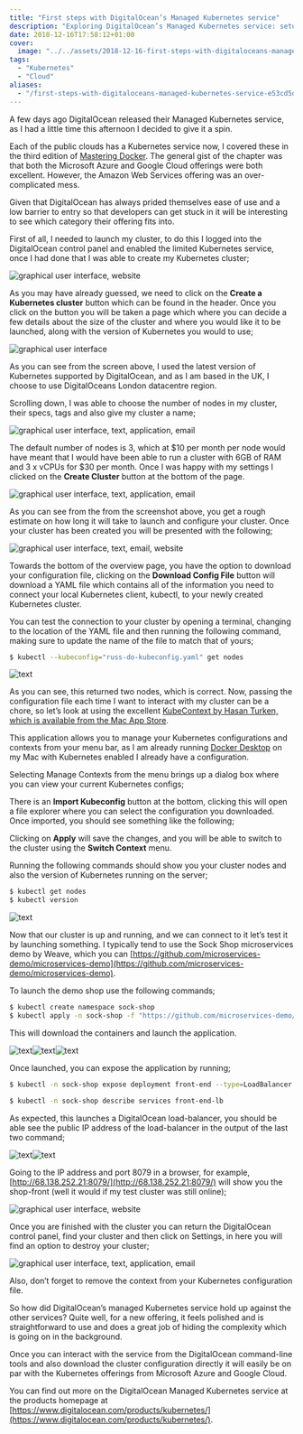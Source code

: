 ```yaml
---
title: "First steps with DigitalOcean’s Managed Kubernetes service"
description: "Exploring DigitalOcean’s Managed Kubernetes service: setup, testing, and ease of use. A comprehensive guide by Russ Mckendrick."
date: 2018-12-16T17:58:12+01:00
cover:
  image: "../../assets/2018-12-16-first-steps-with-digitaloceans-managed-kubernetes-service/blog-cover-2018-12-16-first-steps-with-digitaloceans-managed-kubernetes-service.png"
tags:
  - "Kubernetes"
  - "Cloud"
aliases:
  - "/first-steps-with-digitaloceans-managed-kubernetes-service-e53cd5d40909"
---
```


A few days ago DigitalOcean released their Managed Kubernetes service, as I had a little time this afternoon I decided to give it a spin.

Each of the public clouds has a Kubernetes service now, I covered these in the third edition of [Mastering Docker](https://www.packtpub.com/en-us/product/mastering-docker-fourth-edition-9781839213519). The general gist of the chapter was that both the Microsoft Azure and Google Cloud offerings were both excellent. However, the Amazon Web Services offering was an over-complicated mess.

Given that DigitalOcean has always prided themselves ease of use and a low barrier to entry so that developers can get stuck in it will be interesting to see which category their offering fits into.

First of all, I needed to launch my cluster, to do this I logged into the DigitalOcean control panel and enabled the limited Kubernetes service, once I had done that I was able to create my Kubernetes cluster;

<Img src="/assets/2018-12-16-first-steps-with-digitaloceans-managed-kubernetes-service/img/2018-12-16_first-steps-with-digitaloceans-managed-kubernetes-service_0.jpg" alt="graphical user interface, website" />

As you may have already guessed, we need to click on the **Create a Kubernetes cluster** button which can be found in the header. Once you click on the button you will be taken a page which where you can decide a few details about the size of the cluster and where you would like it to be launched, along with the version of Kubernetes you would to use;

<Img src="/assets/2018-12-16-first-steps-with-digitaloceans-managed-kubernetes-service/img/2018-12-16_first-steps-with-digitaloceans-managed-kubernetes-service_1.jpg" alt="graphical user interface" />

As you can see from the screen above, I used the latest version of Kubernetes supported by DigitalOcean, and as I am based in the UK, I choose to use DigitalOceans London datacentre region.

Scrolling down, I was able to choose the number of nodes in my cluster, their specs, tags and also give my cluster a name;

<Img src="/assets/2018-12-16-first-steps-with-digitaloceans-managed-kubernetes-service/img/2018-12-16_first-steps-with-digitaloceans-managed-kubernetes-service_2.jpg" alt="graphical user interface, text, application, email" />

The default number of nodes is 3, which at $10 per month per node would have meant that I would have been able to run a cluster with 6GB of RAM and 3 x vCPUs for $30 per month. Once I was happy with my settings I clicked on the **Create Cluster** button at the bottom of the page.

<Img src="/assets/2018-12-16-first-steps-with-digitaloceans-managed-kubernetes-service/img/2018-12-16_first-steps-with-digitaloceans-managed-kubernetes-service_3.jpg" alt="graphical user interface, text, application, email" />

As you can see from the from the screenshot above, you get a rough estimate on how long it will take to launch and configure your cluster. Once your cluster has been created you will be presented with the following;

<Img src="/assets/2018-12-16-first-steps-with-digitaloceans-managed-kubernetes-service/img/2018-12-16_first-steps-with-digitaloceans-managed-kubernetes-service_4.jpg" alt="graphical user interface, text, email, website" />

Towards the bottom of the overview page, you have the option to download your configuration file, clicking on the **Download Config File** button will download a YAML file which contains all of the information you need to connect your local Kubernetes client, kubectl, to your newly created Kubernetes cluster.

You can test the connection to your cluster by opening a terminal, changing to the location of the YAML file and then running the following command, making sure to update the name of the file to match that of yours;

```bash frame="terminal" title="First steps with DigitalOcean’s Managed Kubernetes service 1/4"
$ kubectl --kubeconfig="russ-do-kubeconfig.yaml" get nodes
```


<Img src="/assets/2018-12-16-first-steps-with-digitaloceans-managed-kubernetes-service/img/2018-12-16_first-steps-with-digitaloceans-managed-kubernetes-service_5.jpg" alt="text" />

As you can see, this returned two nodes, which is correct. Now, passing the configuration file each time I want to interact with my cluster can be a chore, so let’s look at using the excellent [KubeContext by Hasan Turken, which is available from the Mac App Store](https://itunes.apple.com/gb/app/kubecontext/id1438838068?mt=12).

This application allows you to manage your Kubernetes configurations and contexts from your menu bar, as I am already running [Docker Desktop](https://hub.docker.com/editions/community/docker-ce-desktop-mac) on my Mac with Kubernetes enabled I already have a configuration.

Selecting Manage Contexts from the menu brings up a dialog box where you can view your current Kubernetes configs;

There is an **Import Kubeconfig** button at the bottom, clicking this will open a file explorer where you can select the configuration you downloaded. Once imported, you should see something like the following;

Clicking on **Apply** will save the changes, and you will be able to switch to the cluster using the **Switch Context** menu.

Running the following commands should show you your cluster nodes and also the version of Kubernetes running on the server;

```bash frame="terminal" title="First steps with DigitalOcean’s Managed Kubernetes service 2/4"
$ kubectl get nodes
$ kubectl version
```


<Img src="/assets/2018-12-16-first-steps-with-digitaloceans-managed-kubernetes-service/img/2018-12-16_first-steps-with-digitaloceans-managed-kubernetes-service_6.jpg" alt="text" />

Now that our cluster is up and running, and we can connect to it let’s test it by launching something. I typically tend to use the Sock Shop microservices demo by Weave, which you can [https://github.com/microservices-demo/microservices-demo](https://github.com/microservices-demo/microservices-demo).

To launch the demo shop use the following commands;

```bash frame="terminal" title="First steps with DigitalOcean’s Managed Kubernetes service 3/4"
$ kubectl create namespace sock-shop
$ kubectl apply -n sock-shop -f "https://github.com/microservices-demo/microservices-demo/blob/master/deploy/kubernetes/complete-demo.yaml?raw=true"$ kubectl -n sock-shop get pods$ kubectl -n sock-shop get services
```


This will download the containers and launch the application.

<Img src="/assets/2018-12-16-first-steps-with-digitaloceans-managed-kubernetes-service/img/2018-12-16_first-steps-with-digitaloceans-managed-kubernetes-service_7.jpg" alt="text" /><Img src="/assets/2018-12-16-first-steps-with-digitaloceans-managed-kubernetes-service/img/2018-12-16_first-steps-with-digitaloceans-managed-kubernetes-service_8.jpg" alt="text" /><Img src="/assets/2018-12-16-first-steps-with-digitaloceans-managed-kubernetes-service/img/2018-12-16_first-steps-with-digitaloceans-managed-kubernetes-service_9.jpg" alt="text" />

Once launched, you can expose the application by running;

```bash frame="terminal" title="First steps with DigitalOcean’s Managed Kubernetes service 4/4"
$ kubectl -n sock-shop expose deployment front-end --type=LoadBalancer --name=front-end-lb$ kubectl -n sock-shop get services front-end-lb

$ kubectl -n sock-shop describe services front-end-lb
```


As expected, this launches a DigitalOcean load-balancer, you should be able see the public IP address of the load-balancer in the output of the last two command;

<Img src="/assets/2018-12-16-first-steps-with-digitaloceans-managed-kubernetes-service/img/2018-12-16_first-steps-with-digitaloceans-managed-kubernetes-service_10.jpg" alt="text" /><Img src="/assets/2018-12-16-first-steps-with-digitaloceans-managed-kubernetes-service/img/2018-12-16_first-steps-with-digitaloceans-managed-kubernetes-service_11.jpg" alt="text" />

Going to the IP address and port 8079 in a browser, for example, [http://68.138.252.21:8079/](http://68.138.252.21:8079/) will show you the shop-front (well it would if my test cluster was still online);

<Img src="/assets/2018-12-16-first-steps-with-digitaloceans-managed-kubernetes-service/img/2018-12-16_first-steps-with-digitaloceans-managed-kubernetes-service_12.jpg" alt="graphical user interface, website" />

Once you are finished with the cluster you can return the DigitalOcean control panel, find your cluster and then click on Settings, in here you will find an option to destroy your cluster;

<Img src="/assets/2018-12-16-first-steps-with-digitaloceans-managed-kubernetes-service/img/2018-12-16_first-steps-with-digitaloceans-managed-kubernetes-service_13.jpg" alt="graphical user interface, text, application, email" />

Also, don’t forget to remove the context from your Kubernetes configuration file.

So how did DigitalOcean’s managed Kubernetes service hold up against the other services? Quite well, for a new offering, it feels polished and is straightforward to use and does a great job of hiding the complexity which is going on in the background.

Once you can interact with the service from the DigitalOcean command-line tools and also download the cluster configuration directly it will easily be on par with the Kubernetes offerings from Microsoft Azure and Google Cloud.

You can find out more on the DigitalOcean Managed Kubernetes service at the products homepage at [https://www.digitalocean.com/products/kubernetes/](https://www.digitalocean.com/products/kubernetes/).
